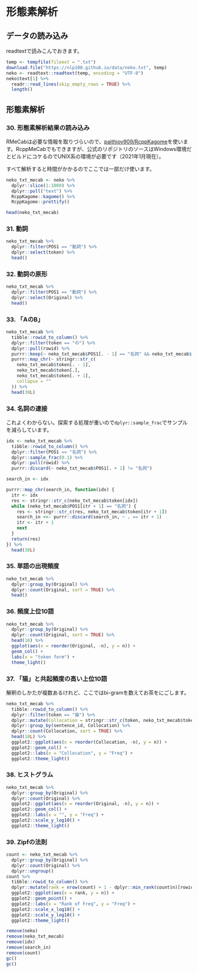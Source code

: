 # 形態素解析

## データの読み込み

readtextで読みこんでおきます。

```r
temp <- tempfile(fileext = ".txt")
download.file("https://nlp100.github.io/data/neko.txt", temp)
neko <- readtext::readtext(temp, encoding = "UTF-8")
neko$text[1] %>%
  readr::read_lines(skip_empty_rows = TRUE) %>%
  length()
```

## 形態素解析

### 30. 形態素解析結果の読み込み

RMeCabは必要な情報を取りづらいので、[paithiov909/RcppKagome](https://paithiov909.github.io/rcppkagome/)を使います。RcppMeCabでもできますが、公式のリポジトリのソースはWindows環境だとビルドにコケるのでUNIX系の環境が必要です（2021年1月現在）。

すべて解析すると時間がかかるのでここでは一部だけ使います。

```r
neko_txt_mecab <- neko %>%
  dplyr::slice(1:1000) %>%
  dplyr::pull("text") %>%
  RcppKagome::kagome() %>%
  RcppKagome::prettify()

head(neko_txt_mecab)
```

### 31. 動詞

```r
neko_txt_mecab %>%
  dplyr::filter(POS1 == "動詞") %>%
  dplyr::select(token) %>%
  head()
```

### 32. 動詞の原形

```r
neko_txt_mecab %>%
  dplyr::filter(POS1 == "動詞") %>%
  dplyr::select(Original) %>%
  head()
```

### 33. 「AのB」

```r
neko_txt_mecab %>%
  tibble::rowid_to_column() %>%
  dplyr::filter(token == "の") %>%
  dplyr::pull(rowid) %>%
  purrr::keep(~ neko_txt_mecab$POS1[. - 1] == "名詞" && neko_txt_mecab$POS1[. + 1] == "名詞") %>%
  purrr::map_chr(~ stringr::str_c(
    neko_txt_mecab$token[. - 1],
    neko_txt_mecab$token[.],
    neko_txt_mecab$token[. + 1],
    collapse = ""
  )) %>%
  head(30L)
```

### 34. 名詞の連接

これよくわからない。探索する処理が重いので`dplyr::sample_frac`でサンプルを減らしています。

```r
idx <- neko_txt_mecab %>%
  tibble::rowid_to_column() %>%
  dplyr::filter(POS1 == "名詞") %>%
  dplyr::sample_frac(0.1) %>%
  dplyr::pull(rowid) %>%
  purrr::discard(~ neko_txt_mecab$POS1[. + 1] != "名詞")

search_in <- idx

purrr::map_chr(search_in, function(idx) {
  itr <- idx
  res <- stringr::str_c(neko_txt_mecab$token[idx])
  while (neko_txt_mecab$POS1[itr + 1] == "名詞") {
    res <- stringr::str_c(res, neko_txt_mecab$token[itr + 1])
    search_in <<- purrr::discard(search_in, ~ . == itr + 1)
    itr <- itr + 1
    next
  }
  return(res)
}) %>%
  head(30L)
```

### 35. 単語の出現頻度

```r
neko_txt_mecab %>%
  dplyr::group_by(Original) %>%
  dplyr::count(Original, sort = TRUE) %>%
  head()
```

### 36. 頻度上位10語

```r
neko_txt_mecab %>%
  dplyr::group_by(Original) %>%
  dplyr::count(Original, sort = TRUE) %>%
  head(10) %>%
  ggplot(aes(x = reorder(Original, -n), y = n)) +
  geom_col() +
  labs(x = "token form") +
  theme_light()
```

### 37. 「猫」と共起頻度の高い上位10語

解釈のしかたが複数あるけれど、ここではbi-gramを数えてお茶をにごします。

```r
neko_txt_mecab %>%
  tibble::rowid_to_column() %>%
  dplyr::filter(token == "猫") %>%
  dplyr::mutate(Collocation = stringr::str_c(token, neko_txt_mecab$token[rowid + 1], sep = " - ")) %>%
  dplyr::group_by(sentence_id, Collocation) %>%
  dplyr::count(Collocation, sort = TRUE) %>%
  head(10L) %>%
  ggplot2::ggplot(aes(x = reorder(Collocation, -n), y = n)) +
  ggplot2::geom_col() +
  ggplot2::labs(x = "Collocation", y = "Freq") +
  ggplot2::theme_light()
```

### 38. ヒストグラム

```r
neko_txt_mecab %>%
  dplyr::group_by(Original) %>%
  dplyr::count(Original) %>%
  ggplot2::ggplot(aes(x = reorder(Original, -n), y = n)) +
  ggplot2::geom_col() +
  ggplot2::labs(x = "", y = "Freq") +
  ggplot2::scale_y_log10() +
  ggplot2::theme_light()
```

### 39. Zipfの法則

```r
count <- neko_txt_mecab %>%
  dplyr::group_by(Original) %>%
  dplyr::count(Original) %>%
  dplyr::ungroup()
count %>%
  tibble::rowid_to_column() %>%
  dplyr::mutate(rank = nrow(count) + 1 - dplyr::min_rank(count$n)[rowid]) %>%
  ggplot2::ggplot(aes(x = rank, y = n)) +
  ggplot2::geom_point() +
  ggplot2::labs(x = "Rank of Freq", y = "Freq") +
  ggplot2::scale_x_log10() +
  ggplot2::scale_y_log10() +
  ggplot2::theme_light()
```

```r
remove(neko)
remove(neko_txt_mecab)
remove(idx)
remove(search_in)
remove(count)
gc()
gc()
```

